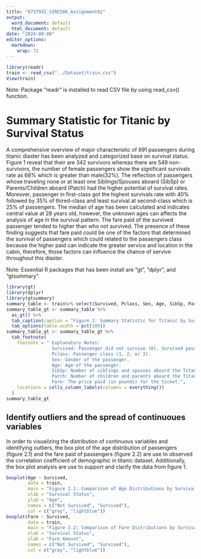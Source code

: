 ```yaml
---
title: "6737932_SIRE506_Assignment02"
output:
  word_document: default
  html_document: default
date: "2024-09-08"
editor_options:
  markdown:
    wrap: 72
---
```


```r
library(readr)
train <- read_csv("../Dataset/train.csv")
View(train)
```

Note: Package "readr" is installed to read CSV file by using read_csv()
function.

# Summary Statistic for Titanic by Survival Status

A comprehensive overview of major characteristic of 891
passengers during titanic diaster has been analyzed and categorized base
on survival status. Figure 1 reveal that their are 342 survivors whereas there are 549 non-survivors, the
number of female passengers show the significant survivals rate as 68% which is greater than male(32%).
The reflection of passengers whose traveling none or at least one
Siblings/Spouses aboard (SibSp) or Parents/Children aboard (Patch) had
the higher potential of survival rates. Moreover, passenger in
first-class got the highest survivals rate with 40% followed by 35% of
thired-class and least survival at second-class which is 25% of
passengers. The median of age has been calculated and indicates central
value at 28 years old, however, the unknown ages can affects the
analysis of age in the survival pattern. The fare paid of the survived
passenger tended to higher than who not survived. The presence of these
finding suggests that fare paid could be one of the factors that
determined the survival of passengers which could related to the passengers class
because the higher paid can indicate the greater service and location in the cabin, therefore, those factors can influence the chance of servive throughout this diaster.

Note: Essential R packages that has been install are "gt", "dplyr", and
"gtsummary".

```r
library(gt)
library(dplyr)
library(gtsummary)
summary_table <- train%>% select(Survived, Pclass, Sex, Age, SibSp, Parch, Fare) %>% tbl_summary(by = Survived)
summary_table_gt <- summary_table %>%
  as_gt() %>%
  tab_caption(caption = "Figure 1: Summary Statistic for Titanic by Survival Status") %>%
  tab_options(table.width = pct(100))
summary_table_gt <- summary_table_gt %>%
  tab_footnote(
    footnote = " Explanatory Notes:
                 Survived: Passenger did not survive (0), Survived passenger (1). 
                 Pclass: Passenger class (1, 2, or 3).
                 Sex: Gender of the passenger. 
                 Age: Age of the passenger.
                 SibSp: Number of siblings and spouses aboard the Titanic.
                 Parch: Number of children and parents aboard the Titanic.
                 Fare: The price paid (in pounds) for the ticket.",
    locations = cells_column_labels(columns = everything())
  )
summary_table_gt

```


## Identify outliers and the spread of continuoues variables

In order to visuailzing the distribution of continuous variables and
identifying outliers, the box plot of the age distribution of passengers
(figure 2.1) and the fare paid of passengers (figure 2.2) are use to
observed the correlation coefficient of demographic in titanic dataset.
Additionally, the box plot analysis are use to support and clarify the
data from figure 1.

```r
boxplot(Age ~ Survived, 
        data = train, 
        main = "Figure 2.1: Comparison of Age Distributions by Survival",
        xlab = "Survival Status",
        ylab = "Age",
        names = c("Not Survived", "Survived"),
        col = c("gray", "lightblue"))
boxplot(Fare ~ Survived, 
        data = train, 
        main = "Figure 2.2: Comparison of Fare Distributions by Survival",
        xlab = "Survival Status",
        ylab = "Fare Amount",
        names = c("Not Survived", "Survived"),
        col = c("gray", "lightblue"))
```
